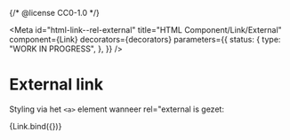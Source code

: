 {/* @license CC0-1.0 */}


<Meta
  id="html-link--rel-external"
  title="HTML Component/Link/External"
  component={Link}
  decorators={decorators}
  parameters={{
    status: {
      type: "WORK IN PROGRESS",
    },
  }}
/>

# External link

Styling via het `<a>` element wanneer rel="external is gezet:

<Canvas>
  <Story
    name="External"
    args={{
      external: true,
      href: "https://example.com/",
      textContent: "The Quick Brown Fox Jumps Over The Lazy Dog",
    }}
  >
    {Link.bind({})}
  </Story>
</Canvas>
